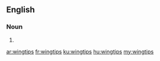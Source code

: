 ==English==

===Noun===
{{head|en|plural}}

# {{plural of|wingtip|lang=en}}

[[ar:wingtips]]
[[fr:wingtips]]
[[ku:wingtips]]
[[hu:wingtips]]
[[my:wingtips]]